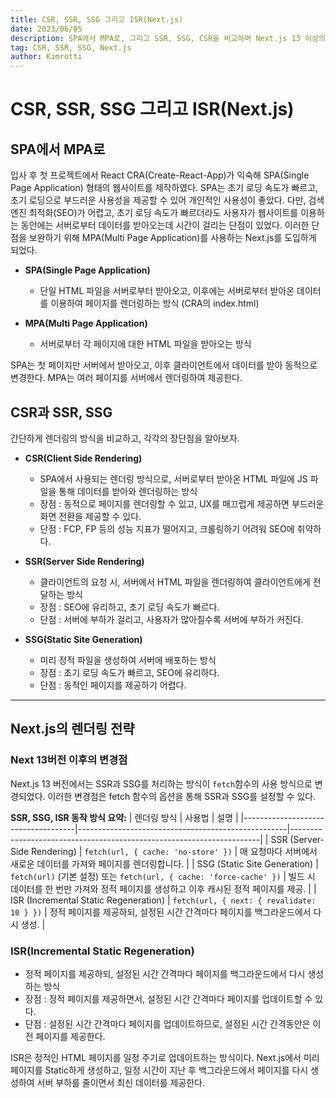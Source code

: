 ```yaml
---
title: CSR, SSR, SSG 그리고 ISR(Next.js)
date: 2023/06/05
description: SPA에서 MPA로, 그리고 SSR, SSG, CSR을 비교하며 Next.js 13 이상의 ISR을 알아보자.
tag: CSR, SSR, SSG, Next.js
author: Kimrotti
---
```


# CSR, SSR, SSG 그리고 ISR(Next.js)

## SPA에서 MPA로
입사 후 첫 프로젝트에서 React CRA(Create-React-App)가 익숙해 SPA(Single Page Application) 형태의 웹사이트를 제작하였다. SPA는 초기 로딩 속도가 빠르고, 초기 로딩으로 부드러운 사용성을 제공할 수 있어 개인적인 사용성이 좋았다. 다만, 검색엔진 최적화(SEO)가 어렵고, 초기 로딩 속도가 빠르더라도 사용자가 웹사이트를 이용하는 동안에는 서버로부터 데이터를 받아오는데 시간이 걸리는 단점이 있었다. 이러한 단점을 보완하기 위해 MPA(Multi Page Application)를 사용하는 Next.js를 도입하게 되었다.

- **SPA(Single Page Application)**
  - 단일 HTML 파일을 서버로부터 받아오고, 이후에는 서버로부터 받아온 데이터를 이용하여 페이지를 렌더링하는 방식 (CRA의 index.html)


- **MPA(Multi Page Application)**
  - 서버로부터 각 페이지에 대한 HTML 파일을 받아오는 방식

SPA는 첫 페이지만 서버에서 받아오고, 이후 클라이언트에서 데이터를 받아 동적으로 변경한다. MPA는 여러 페이지를 서버에서 렌더링하여 제공한다.


## CSR과 SSR, SSG

간단하게 렌더링의 방식을 비교하고, 각각의 장단점을 알아보자.

- **CSR(Client Side Rendering)**
  - SPA에서 사용되는 렌더링 방식으로, 서버로부터 받아온 HTML 파일에 JS 파일을 통해 데이터를 받아와 렌더링하는 방식
  - 장점 : 동적으로 페이지를 렌더링할 수 있고, UX를 매끄럽게 제공하면 부드러운 화면 전환을 제공할 수 있다.
  - 단점 : FCP, FP 등의 성능 지표가 떨어지고, 크롤링하기 어려워 SEO에 취약하다.

- **SSR(Server Side Rendering)**
  - 클라이언트의 요청 시, 서버에서 HTML 파일을 렌더링하여 클라이언트에게 전달하는 방식
  - 장점 : SEO에 유리하고, 초기 로딩 속도가 빠르다.
  - 단점 : 서버에 부하가 걸리고, 사용자가 많아질수록 서버에 부하가 커진다.

- **SSG(Static Site Generation)**
  - 미리 정적 파일을 생성하여 서버에 배포하는 방식
  - 장점 : 초기 로딩 속도가 빠르고, SEO에 유리하다.
  - 단점 : 동적인 페이지를 제공하기 어렵다.

---

## Next.js의 렌더링 전략

### Next 13버전 이후의 변경점

Next.js 13 버전에서는 SSR과 SSG를 처리하는 방식이 `fetch`함수의 사용 방식으로 변경되었다. 이러한 변경점은 fetch 함수의 옵션을 통해 SSR과 SSG를 설정할 수 있다.


**SSR, SSG, ISR 동작 방식 요약:**
| 렌더링 방식                       | 사용법                                             | 설명                                                                 |
|------------------------------------|----------------------------------------------------|----------------------------------------------------------------------|
| SSR (Server-Side Rendering)        | `fetch(url, { cache: 'no-store' })`                | 매 요청마다 서버에서 새로운 데이터를 가져와 페이지를 렌더링합니다.       |
| SSG (Static Site Generation)       | `fetch(url)` (기본 설정) 또는 `fetch(url, { cache: 'force-cache' })` | 빌드 시 데이터를 한 번만 가져와 정적 페이지를 생성하고 이후 캐시된 정적 페이지를 제공. |
| ISR (Incremental Static Regeneration) | `fetch(url, { next: { revalidate: 10 } })`         | 정적 페이지를 제공하되, 설정된 시간 간격마다 페이지를 백그라운드에서 다시 생성. |

### ISR(Incremental Static Regeneration)

  - 정적 페이지를 제공하되, 설정된 시간 간격마다 페이지를 백그라운드에서 다시 생성하는 방식
  - 장점 : 정적 페이지를 제공하면서, 설정된 시간 간격마다 페이지를 업데이트할 수 있다.
  - 단점 : 설정된 시간 간격마다 페이지를 업데이트하므로, 설정된 시간 간격동안은 이전 페이지를 제공한다.

ISR은 정적인 HTML 페이지를 일정 주기로 업데이트하는 방식이다. Next.js에서 미리 페이지를 Static하게 생성하고, 일정 시간이 지난 후 백그라운드에서 페이지를 다시 생성하여 서버 부하를 줄이면서 최신 데이터를 제공한다.

